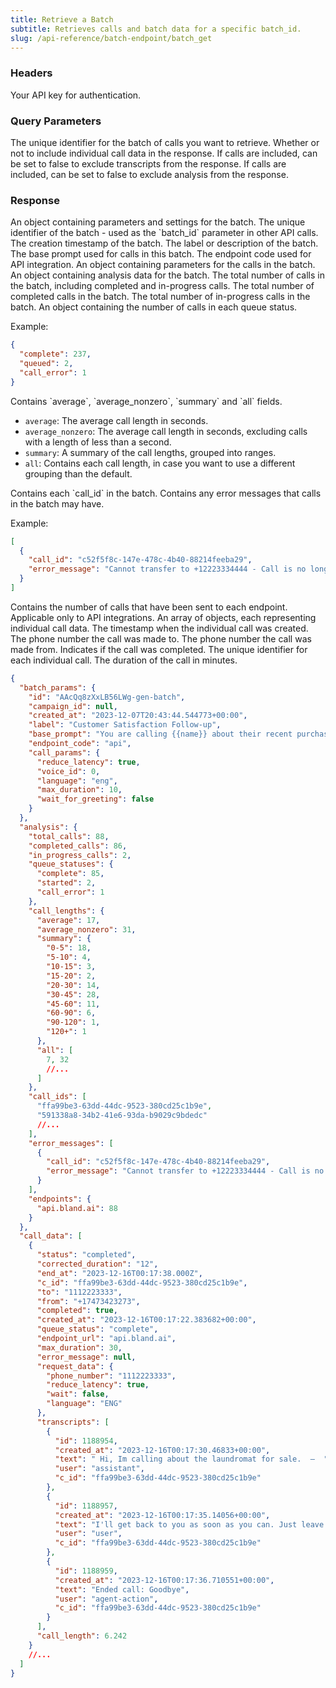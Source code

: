 ```yaml
---
title: Retrieve a Batch
subtitle: Retrieves calls and batch data for a specific batch_id.
slug: /api-reference/batch-endpoint/batch_get
---
```



### Headers

<ParamField header="authorization" type="string" required>
  Your API key for authentication.
</ParamField>

### Query Parameters

<ParamField query="batch_id" type="string" required>
  The unique identifier for the batch of calls you want to retrieve.
</ParamField>

<ParamField query="include_calls" type="boolean" default="true">
  Whether or not to include individual call data in the response.
</ParamField>

<ParamField query="include_transcripts" type="boolean" default="true">
  If calls are included, can be set to false to exclude transcripts from the response.
</ParamField>

<ParamField query="include_analysis" type="boolean" default="true">
  If calls are included, can be set to false to exclude analysis from the response.
</ParamField>

### Response

<ResponseField name="batch_params" type="object">
  An object containing parameters and settings for the batch.
</ResponseField>

<ResponseField name="batch_params.id" type="string">
  The unique identifier of the batch - used as the `batch_id` parameter in other API calls.
</ResponseField>

<ResponseField name="batch_params.created_at" type="string">
  The creation timestamp of the batch.
</ResponseField>

<ResponseField name="batch_params.label" type="string">
  The label or description of the batch.
</ResponseField>

<ResponseField name="batch_params.base_prompt" type="string">
  The base prompt used for calls in this batch.
</ResponseField>

<ResponseField name="batch_params.endpoint_code" type="string">
  The endpoint code used for API integration.
</ResponseField>

<ResponseField name="batch_params.call_params" type="object">
  An object containing parameters for the calls in the batch.
</ResponseField>

<ResponseField name="analysis" type="object">
  An object containing analysis data for the batch.
</ResponseField>

<ResponseField name="analysis.total_calls" type="object">
  The total number of calls in the batch, including completed and in-progress calls.
</ResponseField>

<ResponseField name="analysis.completed_calls" type="object">
  The total number of completed calls in the batch.
</ResponseField>

<ResponseField name="analysis.in_progress_calls" type="object">
  The total number of in-progress calls in the batch.
</ResponseField>

<ResponseField name="analysis.queue_statuses" type="object">
  An object containing the number of calls in each queue status.

Example:

```json
{
  "complete": 237,
  "queued": 2,
  "call_error": 1
}
```

</ResponseField>

<ResponseField name="analysis.call_lengths" type="object">
  Contains `average`, `average_nonzero`, `summary` and `all` fields.

- `average`: The average call length in seconds.
- `average_nonzero`: The average call length in seconds, excluding calls with a length of less than a second.
- `summary`: A summary of the call lengths, grouped into ranges.
- `all`: Contains each call length, in case you want to use a different grouping than the default.
  </ResponseField>

<ResponseField name="analysis.call_ids" type="array">
  Contains each `call_id` in the batch.
</ResponseField>

<ResponseField name="analysis.error_messages" type="array">
  Contains any error messages that calls in the batch may have.

Example:

```json
[
  {
    "call_id": "c52f5f8c-147e-478c-4b40-88214feeba29",
    "error_message": "Cannot transfer to +12223334444 - Call is no longer active"
  }
]
```

</ResponseField>

<ResponseField name="analysis.endpoints" type="object">
  Contains the number of calls that have been sent to each endpoint. Applicable only to API integrations.
</ResponseField>

<ResponseField name="call_data" type="array">
  An array of objects, each representing individual call data.
</ResponseField>

<ResponseField name="call_data[].created_at" type="string">
  The timestamp when the individual call was created.
</ResponseField>

<ResponseField name="call_data[].to" type="string">
  The phone number the call was made to.
</ResponseField>

<ResponseField name="call_data[].from" type="string">
  The phone number the call was made from.
</ResponseField>

<ResponseField name="call_data[].completed" type="boolean">
  Indicates if the call was completed.
</ResponseField>

<ResponseField name="call_data[].call_id" type="string">
  The unique identifier for each individual call.
</ResponseField>

<ResponseField name="call_data[].call_length" type="number">
  The duration of the call in minutes.
</ResponseField>

<ResponseExample>

```json Response
{
  "batch_params": {
    "id": "AAcQq8zXxLB56LWg-gen-batch",
    "campaign_id": null,
    "created_at": "2023-12-07T20:43:44.544773+00:00",
    "label": "Customer Satisfaction Follow-up",
    "base_prompt": "You are calling {{name}} about their recent purchase of the item: {{item}}. Ask them each of the following questions about the specific item they purchased: {{questions}}",
    "endpoint_code": "api",
    "call_params": {
      "reduce_latency": true,
      "voice_id": 0,
      "language": "eng",
      "max_duration": 10,
      "wait_for_greeting": false
    }
  },
  "analysis": {
    "total_calls": 88,
    "completed_calls": 86,
    "in_progress_calls": 2,
    "queue_statuses": {
      "complete": 85,
      "started": 2,
      "call_error": 1
    },
    "call_lengths": {
      "average": 17,
      "average_nonzero": 31,
      "summary": {
        "0-5": 18,
        "5-10": 4,
        "10-15": 3,
        "15-20": 2,
        "20-30": 14,
        "30-45": 28,
        "45-60": 11,
        "60-90": 6,
        "90-120": 1,
        "120+": 1
      },
      "all": [
        7, 32
        //...
      ]
    },
    "call_ids": [
      "ffa99be3-63dd-44dc-9523-380cd25c1b9e",
      "591338a8-34b2-41e6-93da-b9029c9bdedc"
      //...
    ],
    "error_messages": [
      {
        "call_id": "c52f5f8c-147e-478c-4b40-88214feeba29",
        "error_message": "Cannot transfer to +12223334444 - Call is no longer active"
      }
    ],
    "endpoints": {
      "api.bland.ai": 88
    }
  },
  "call_data": [
    {
      "status": "completed",
      "corrected_duration": "12",
      "end_at": "2023-12-16T00:17:38.000Z",
      "c_id": "ffa99be3-63dd-44dc-9523-380cd25c1b9e",
      "to": "1112223333",
      "from": "+17473423273",
      "completed": true,
      "created_at": "2023-12-16T00:17:22.383682+00:00",
      "queue_status": "complete",
      "endpoint_url": "api.bland.ai",
      "max_duration": 30,
      "error_message": null,
      "request_data": {
        "phone_number": "1112223333",
        "reduce_latency": true,
        "wait": false,
        "language": "ENG"
      },
      "transcripts": [
        {
          "id": 1188954,
          "created_at": "2023-12-16T00:17:30.46833+00:00",
          "text": " Hi, Im calling about the laundromat for sale.  —  ",
          "user": "assistant",
          "c_id": "ffa99be3-63dd-44dc-9523-380cd25c1b9e"
        },
        {
          "id": 1188957,
          "created_at": "2023-12-16T00:17:35.14056+00:00",
          "text": "I'll get back to you as soon as you can. Just leave a message. Thank you. Bye.",
          "user": "user",
          "c_id": "ffa99be3-63dd-44dc-9523-380cd25c1b9e"
        },
        {
          "id": 1188959,
          "created_at": "2023-12-16T00:17:36.710551+00:00",
          "text": "Ended call: Goodbye",
          "user": "agent-action",
          "c_id": "ffa99be3-63dd-44dc-9523-380cd25c1b9e"
        }
      ],
      "call_length": 6.242
    }
    //...
  ]
}
```

</ResponseExample>
